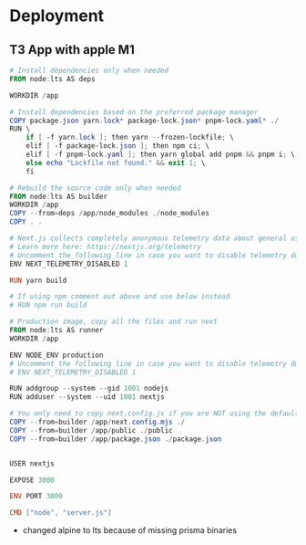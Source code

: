 
# Deployment

## T3 App with apple M1

```powershell
# Install dependencies only when needed
FROM node:lts AS deps

WORKDIR /app

# Install dependencies based on the preferred package manager
COPY package.json yarn.lock* package-lock.json* pnpm-lock.yaml* ./
RUN \
    if [ -f yarn.lock ]; then yarn --frozen-lockfile; \
    elif [ -f package-lock.json ]; then npm ci; \
    elif [ -f pnpm-lock.yaml ]; then yarn global add pnpm && pnpm i; \
    else echo "Lockfile not found." && exit 1; \
    fi

# Rebuild the source code only when needed
FROM node:lts AS builder
WORKDIR /app
COPY --from=deps /app/node_modules ./node_modules
COPY . .

# Next.js collects completely anonymous telemetry data about general usage.
# Learn more here: https://nextjs.org/telemetry
# Uncomment the following line in case you want to disable telemetry during the build.
ENV NEXT_TELEMETRY_DISABLED 1

RUN yarn build

# If using npm comment out above and use below instead
# RUN npm run build

# Production image, copy all the files and run next
FROM node:lts AS runner
WORKDIR /app

ENV NODE_ENV production
# Uncomment the following line in case you want to disable telemetry during runtime.
# ENV NEXT_TELEMETRY_DISABLED 1

RUN addgroup --system --gid 1001 nodejs
RUN adduser --system --uid 1001 nextjs

# You only need to copy next.config.js if you are NOT using the default configuration
COPY --from=builder /app/next.config.mjs ./
COPY --from=builder /app/public ./public
COPY --from=builder /app/package.json ./package.json


USER nextjs

EXPOSE 3000

ENV PORT 3000

CMD ["node", "server.js"]
```

- changed alpine to lts because of missing prisma binaries
